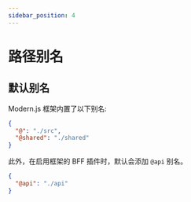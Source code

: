 ```yaml
---
sidebar_position: 4
---
```


# 路径别名


<Alias />

## 默认别名

Modern.js 框架内置了以下别名:

```json
{
  "@": "./src",
  "@shared": "./shared"
}
```

此外，在启用框架的 BFF 插件时，默认会添加 `@api` 别名。

```json
{
  "@api": "./api"
}
```
